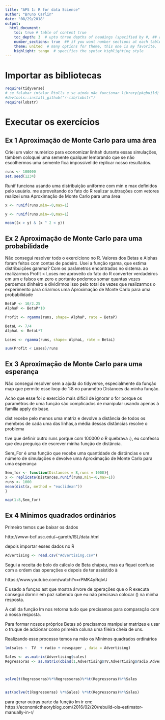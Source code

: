 ```yaml
---
title: "APS 1: R for data Science"
author: "Bruno Carlin"
date: "08/29/2018"
output:
  html_document:
    toc: true # table of content true
    toc_depth: 3  # upto three depths of headings (specified by #, ## and ###)
    number_sections: true  ## if you want number sections at each table header
    theme: united  # many options for theme, this one is my favorite.
    highlight: tango  # specifies the syntax highlighting style
---
```


# Importar as bibliotecas
```r
require(tidyverse)
# se falahar intalar Rtolls e se ainda não funcionar library(pkgbuild)
#devtools::install_github("r-lib/lobstr")
require(lobstr)
```


# Executar os exercícios

## Ex 1 Aproximação de Monte Carlo para uma área

Criei um valor numérico para economizar linhah durante essas simulações, támbem coloquei uma semente qualquer
lembrando que se não escolhermos uma semente fica impossível de replicar nosso resultados.

```r
runs <- 100000
set.seed(1234)
```

Runif funciona usando uma distribuição uniforme com min e max definidos pelo usuário.
me aproveitando do fato do R realizar subtrações com vetores realizei uma Aproximação de Monte Carlo para uma área
```r
x <- runif(runs,min=-0,max=1)

y <- runif(runs,min=-0,max=1)

mean((x > y) & (x ^ 2 < y))
```



## Ex 2 Aproximação de Monte Carlo para uma probabilidade

Não consegui resolver todo o exercíciono no R.
Valores dos Betas e Alphas foram feitos com contas de padeiro.
Usei a função rgama, que estima distribuições gamma? Com os parâmetros encontrados no sistema.
ao realizarmos Profit < Loses me aproveito do fato do R converter verdadeiros em um e falsos em zero e portanto podemos somar quantas vezes perdemos dinheiro e dividirmos isso pelo total de vezes que realizarmos o experimento para criarmos uma Aproximação de Monte Carlo para uma probabilidade
```r
BetaP <- 10/2.25
AlphaP <- BetaP*10

Profit <- rgamma(runs, shape= AlphaP, rate = BetaP)

BetaL <- 7/4
AlphaL <- BetaL*7

Loses <- rgamma(runs, shape= AlphaL, rate = BetaL)

sum(Profit < Loses)/runs
```



## Ex 3 Aproximação de Monte Carlo para uma esperança

Não consegui resolver sem a ajuda do tidyverse, especialmente da função map que permite esse loop de 1:8 no paramêtro Distances da minha função.

Acho que esse foi o exercício mais difícil de ignorar o for porque os paramêtros de uma  função são complicados de manipular usando apenas à família apply do base.

dist recebe pelo menos uma matriz e devolve a distância de todos os membros de cada uma das linhas,a média dessas distâncias resolve o problema

tive que definir outro runs porque com 100000 o R quebrava :), eu confesso que deu preguiça de escrever minha função de distância.

Sem_For é uma função que recebe uma quantidade de distâncias e um número de simulações e devolve uma Aproximação de Monte Carlo para uma esperança
```r
Sem_for <- function(Distances = 8,runs = 1000){  
x <- replicate(Distances,runif(runs,min=-0,max=1))
runs <- 1000
mean(dist(x, method = "euclidean"))
}

map(1:8,Sem_for)

```




## Ex 4 Mínimos quadrados ordinários

Primeiro temos que baixar os dados

http://www-bcf.usc.edu/~gareth/ISL/data.html

depois importar esses dados no R

```r
Advertising <- read.csv("Advertising.csv")
```



Segui a receita de bolo do cálculo de Beta chápeu, mas eu fiquei confuso com a ordem das operações e depois de ter assistido à

https://www.youtube.com/watch?v=rPMK4yRqlvU

E usado a funçao ast que mostra árvore de operações que o R executa consegui dormir em paz sabendo que eu não precisava colocar () na minha resposta.

A call da função lm nos retorna tudo que precisamos para comparação com a nossa resposta.


Para formar nossos próprios Betas só precisamos manipular matrizes e usar o truque de adcionar como primeira coluna uma fileira cheia de uns.

Realizando esse processo temos na mão os Mínimos quadrados ordinários
```r
lm(sales ~  TV  + radio + newspaper , data = Advertising)

Sales <- as.matrix(Advertising$sales)
Regressoras <- as.matrix(cbind(1,Advertising$TV,Advertising$radio,Advertising$newspaper))



solve(t(Regressoras)%*%Regressoras)%*%t(Regressoras)%*%Sales
      

ast(solve(t(Regressoras) %*%Sales) %*%t(Regressoras)%*%Sales)

```


para gerar outras parte da função lm ir em: https://economictheoryblog.com/2016/02/20/rebuild-ols-estimator-manually-in-r/




